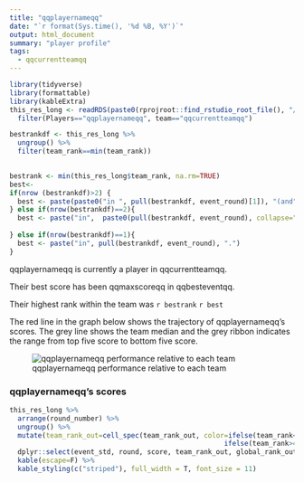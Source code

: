 ```yaml
---
title: "qqplayernameqq"
date: "`r format(Sys.time(), '%d %B, %Y')`"
output: html_document
summary: "player profile"
tags:
  - qqcurrentteamqq
---
```


```r
library(tidyverse)
library(formattable)
library(kableExtra)
this_res_long <- readRDS(paste0(rprojroot::find_rstudio_root_file(), "/playerprofiles/res_long.RDS")) %>%
  filter(Players=="qqplayernameqq", team=="qqcurrentteamqq")

bestrankdf <- this_res_long %>% 
  ungroup() %>%
  filter(team_rank==min(team_rank)) 
  

bestrank <- min(this_res_long$team_rank, na.rm=TRUE)
best<- 
if(nrow (bestrankdf)>2) { 
  best <- paste(paste0("in ", pull(bestrankdf, event_round)[1]), "(and", nrow(bestrankdf) -1, "other times).")
} else if(nrow(bestrankdf)==2){
  best <- paste("in",  paste0(pull(bestrankdf, event_round), collapse=" and "), ".")
    
} else if(nrow(bestrankdf)==1){
  best <- paste("in", pull(bestrankdf, event_round), ".")
}
```


qqplayernameqq is currently a player in qqcurrentteamqq.

Their best score has been qqmaxscoreqq in qqbesteventqq.

Their highest rank within the team was `r bestrank` `r best` 

The red line in the graph below shows the trajectory of qqplayernameqq's scores. The grey line shows the team median and the grey ribbon indicates the range from top five score to bottom five score.

![qqplayernameqq performance relative to each team](qqpathtoimageqq)


### qqplayernameqq's scores

```r

this_res_long %>%
  arrange(round_number) %>%
  ungroup() %>%
  mutate(team_rank_out=cell_spec(team_rank_out, color=ifelse(team_rank<6, "green", 
                                                     ifelse(team_rank>40, "orange", "black")))) %>%
  dplyr::select(event_std, round, score, team_rank_out, global_rank_out) %>% 
  kable(escape=F) %>%
  kable_styling(c("striped"), full_width = T, font_size = 11)
```
